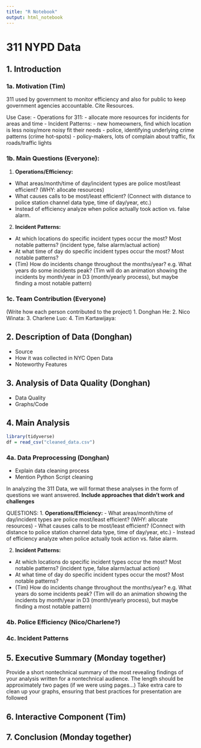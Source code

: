 ```yaml
---
title: "R Notebook"
output: html_notebook
---
```


# 311 NYPD Data

## 1. Introduction

### 1a. Motivation (Tim)
311 used by government to monitor efficiency and also for public to keep government agencies accountable. 
Cite Resources. 

Use Case:
- Operations for 311: 
  - allocate more resources for incidents for areas and time 
- Incident Patterns:
  - new homeowners, find which location is less noisy/more noisy fit their needs
  - police, identifying underlying crime patterns (crime hot-spots)
  - policy-makers, lots of complain about traffic, fix roads/traffic lights

### 1b. Main Questions (Everyone): 
1. **Operations/Efficiency:** 
- What areas/month/time of day/incident types are police most/least efficient? (WHY: allocate resources)
- What causes calls to be most/least efficient? (Connect with distance to police station channel data type, time of day/year, etc.)
- Instead of efficiency analyze when police actually took action vs. false alarm. 

2. **Incident Patterns:**
- At which locations do specific incident types occur the most? Most notable patterns? (incident type, false alarm/actual action)
- At what time of day do specific incident types occur the most? Most notable patterns?
- (Tim) How do incidents change throughout the months/year? e.g. What years do some incidents peak? (Tim will do an animation showing the incidents by month/year in D3 (month/yearly process), but maybe finding a most notable pattern)

### 1c. Team Contribution (Everyone)

(Write how each person contributed to the project)
1. Donghan He: 
2. Nico Winata: 
3. Charlene Luo:
4. Tim Kartawijaya:

## 2. Description of Data (Donghan)
- Source
- How it was collected in NYC Open Data
- Noteworthy Features

## 3. Analysis of Data Quality (Donghan)
- Data Quality 
- Graphs/Code 

## 4. Main Analysis

```r
library(tidyverse)
df = read_csv("cleaned_data.csv")
```

### 4a. Data Preprocessing (Donghan)
- Explain data cleaning process
- Mention Python Script cleaning

In analyzing the 311 Data, we will format these analyses in the form of questions we want answered. **Include approaches that didn't work and challenges** 

QUESTIONS:
1. **Operations/Efficiency:** 
- What areas/month/time of day/incident types are police most/least efficient? (WHY: allocate resources)
- What causes calls to be most/least efficient? (Connect with distance to police station channel data type, time of day/year, etc.)
- Instead of efficiency analyze when police actually took action vs. false alarm. 

2. **Incident Patterns:**
- At which locations do specific incident types occur the most? Most notable patterns? (incident type, false alarm/actual action)
- At what time of day do specific incident types occur the most? Most notable patterns?
- (Tim) How do incidents change throughout the months/year? e.g. What years do some incidents peak? (Tim will do an animation showing the incidents by month/year in D3 (month/yearly process), but maybe finding a most notable pattern)

### 4b. Police Efficiency (Nico/Charlene?)

### 4c. Incident Patterns


## 5. Executive Summary (Monday together)
Provide a short nontechnical summary of the most revealing findings of your analysis written for a nontechnical audience. The length should be approximately two pages (if we were using pages…) Take extra care to clean up your graphs, ensuring that best practices for presentation are followed

## 6. Interactive Component (Tim)

## 7. Conclusion (Monday together)